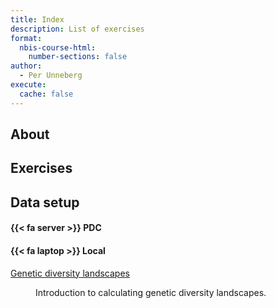 ```yaml
---
title: Index
description: List of exercises
format:
  nbis-course-html:
    number-sections: false
author:
  - Per Unneberg
execute:
  cache: false
---
```


## About

## Exercises

:::{.callout-note collapse=true}

## Data setup

:::{.panel-tabset}

#### {{< fa server >}} PDC

#### {{< fa laptop >}} Local

:::

:::

[Genetic diversity landscapes](landscape.qmd)

: Introduction to calculating genetic diversity landscapes.
